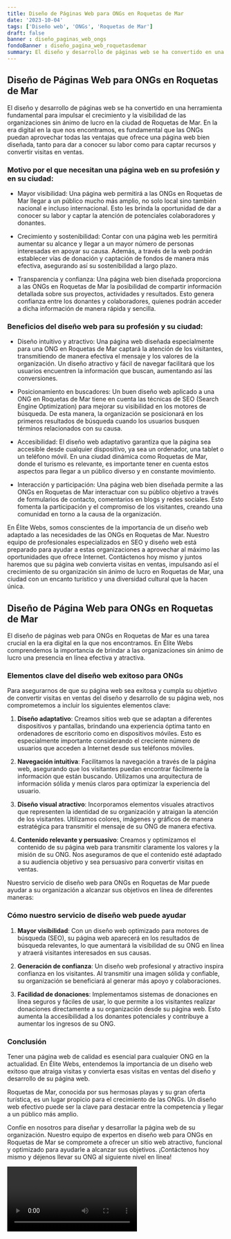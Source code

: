 ```yaml
---
title: Diseño de Páginas Web para ONGs en Roquetas de Mar
date: '2023-10-04'
tags: ['Diseño web', 'ONGs', 'Roquetas de Mar']
draft: false
banner : diseño_paginas_web_ongs
fondoBanner : diseño_pagina_web_roquetasdemar
summary: El diseño y desarrollo de páginas web se ha convertido en una herramienta fundamental para impulsar el crecimiento y la visibilidad de las organizaciones sin ánimo de lucro en la ciudad de Roquetas de Mar. En la era digital en la que nos encontramos, es fundamental que las ONGs puedan aprovechar todas las ventajas que ofrece una página web bien diseñada, tanto para dar a conocer su labor como para captar recursos y convertir visitas en ventas.
---
```


## **Diseño de Páginas Web para ONGs en Roquetas de Mar**

El diseño y desarrollo de páginas web se ha convertido en una herramienta fundamental para impulsar el crecimiento y la visibilidad de las organizaciones sin ánimo de lucro en la ciudad de Roquetas de Mar. En la era digital en la que nos encontramos, es fundamental que las ONGs puedan aprovechar todas las ventajas que ofrece una página web bien diseñada, tanto para dar a conocer su labor como para captar recursos y convertir visitas en ventas.

### **Motivo por el que necesitan una página web en su profesión y en su ciudad:**

- Mayor visibilidad: Una página web permitirá a las ONGs en Roquetas de Mar llegar a un público mucho más amplio, no solo local sino también nacional e incluso internacional. Esto les brinda la oportunidad de dar a conocer su labor y captar la atención de potenciales colaboradores y donantes.

- Crecimiento y sostenibilidad: Contar con una página web les permitirá aumentar su alcance y llegar a un mayor número de personas interesadas en apoyar su causa. Además, a través de la web podrán establecer vías de donación y captación de fondos de manera más efectiva, asegurando así su sostenibilidad a largo plazo.

- Transparencia y confianza: Una página web bien diseñada proporciona a las ONGs en Roquetas de Mar la posibilidad de compartir información detallada sobre sus proyectos, actividades y resultados. Esto genera confianza entre los donantes y colaboradores, quienes podrán acceder a dicha información de manera rápida y sencilla.

### **Beneficios del diseño web para su profesión y su ciudad:**

- Diseño intuitivo y atractivo: Una página web diseñada especialmente para una ONG en Roquetas de Mar captará la atención de los visitantes, transmitiendo de manera efectiva el mensaje y los valores de la organización. Un diseño atractivo y fácil de navegar facilitará que los usuarios encuentren la información que buscan, aumentando así las conversiones.

- Posicionamiento en buscadores: Un buen diseño web aplicado a una ONG en Roquetas de Mar tiene en cuenta las técnicas de SEO (Search Engine Optimization) para mejorar su visibilidad en los motores de búsqueda. De esta manera, la organización se posicionará en los primeros resultados de búsqueda cuando los usuarios busquen términos relacionados con su causa.

- Accesibilidad: El diseño web adaptativo garantiza que la página sea accesible desde cualquier dispositivo, ya sea un ordenador, una tablet o un teléfono móvil. En una ciudad dinámica como Roquetas de Mar, donde el turismo es relevante, es importante tener en cuenta estos aspectos para llegar a un público diverso y en constante movimiento.

- Interacción y participación: Una página web bien diseñada permite a las ONGs en Roquetas de Mar interactuar con su público objetivo a través de formularios de contacto, comentarios en blogs y redes sociales. Esto fomenta la participación y el compromiso de los visitantes, creando una comunidad en torno a la causa de la organización.

En Élite Webs, somos conscientes de la importancia de un diseño web adaptado a las necesidades de las ONGs en Roquetas de Mar. Nuestro equipo de profesionales especializados en SEO y diseño web está preparado para ayudar a estas organizaciones a aprovechar al máximo las oportunidades que ofrece Internet. Contáctenos hoy mismo y juntos haremos que su página web convierta visitas en ventas, impulsando así el crecimiento de su organización sin ánimo de lucro en Roquetas de Mar, una ciudad con un encanto turístico y una diversidad cultural que la hacen única.

<GifSeo />

<Cta />

## Diseño de Página Web para ONGs en Roquetas de Mar

El diseño de páginas web para ONGs en Roquetas de Mar es una tarea crucial en la era digital en la que nos encontramos. En Élite Webs comprendemos la importancia de brindar a las organizaciones sin ánimo de lucro una presencia en línea efectiva y atractiva.

### Elementos clave del diseño web exitoso para ONGs

Para asegurarnos de que su página web sea exitosa y cumpla su objetivo de convertir visitas en ventas del diseño y desarrollo de su página web, nos comprometemos a incluir los siguientes elementos clave:

1. **Diseño adaptativo**: Creamos sitios web que se adaptan a diferentes dispositivos y pantallas, brindando una experiencia óptima tanto en ordenadores de escritorio como en dispositivos móviles. Esto es especialmente importante considerando el creciente número de usuarios que acceden a Internet desde sus teléfonos móviles.

2. **Navegación intuitiva**: Facilitamos la navegación a través de la página web, asegurando que los visitantes puedan encontrar fácilmente la información que están buscando. Utilizamos una arquitectura de información sólida y menús claros para optimizar la experiencia del usuario.

3. **Diseño visual atractivo**: Incorporamos elementos visuales atractivos que representen la identidad de su organización y atraigan la atención de los visitantes. Utilizamos colores, imágenes y gráficos de manera estratégica para transmitir el mensaje de su ONG de manera efectiva.

4. **Contenido relevante y persuasivo**: Creamos y optimizamos el contenido de su página web para transmitir claramente los valores y la misión de su ONG. Nos aseguramos de que el contenido esté adaptado a su audiencia objetivo y sea persuasivo para convertir visitas en ventas.

Nuestro servicio de diseño web para ONGs en Roquetas de Mar puede ayudar a su organización a alcanzar sus objetivos en línea de diferentes maneras:

### Cómo nuestro servicio de diseño web puede ayudar

1. **Mayor visibilidad**: Con un diseño web optimizado para motores de búsqueda (SEO), su página web aparecerá en los resultados de búsqueda relevantes, lo que aumentará la visibilidad de su ONG en línea y atraerá visitantes interesados en sus causas.

2. **Generación de confianza**: Un diseño web profesional y atractivo inspira confianza en los visitantes. Al transmitir una imagen sólida y confiable, su organización se beneficiará al generar más apoyo y colaboraciones.

3. **Facilidad de donaciones**: Implementamos sistemas de donaciones en línea seguros y fáciles de usar, lo que permite a los visitantes realizar donaciones directamente a su organización desde su página web. Esto aumenta la accesibilidad a los donantes potenciales y contribuye a aumentar los ingresos de su ONG.

### Conclusión

Tener una página web de calidad es esencial para cualquier ONG en la actualidad. En Élite Webs, entendemos la importancia de un diseño web exitoso que atraiga visitas y convierta esas visitas en ventas del diseño y desarrollo de su página web.

Roquetas de Mar, conocida por sus hermosas playas y su gran oferta turística, es un lugar propicio para el crecimiento de las ONGs. Un diseño web efectivo puede ser la clave para destacar entre la competencia y llegar a un público más amplio.

Confíe en nosotros para diseñar y desarrollar la página web de su organización. Nuestro equipo de expertos en diseño web para ONGs en Roquetas de Mar se compromete a ofrecer un sitio web atractivo, funcional y optimizado para ayudarle a alcanzar sus objetivos. ¡Contáctenos hoy mismo y déjenos llevar su ONG al siguiente nivel en línea!

<Video />

<CtaBot job='ONGs' city='Roquetas de Mar'/>

<Gmaps query='Roquetas de Mar+españa+maps' />